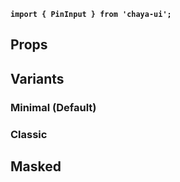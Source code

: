 
<Meta
    title="Components/Inputs/PinInput"
    of={PinInputStories}
/>

<Title>PinInput</Title>

**`import { PinInput } from 'chaya-ui';`**

<Primary />

## Props

<Controls />

## Variants

### Minimal (Default)

<Primary />

### Classic

<Primary name="Classic PinInput Variant" />

## Masked

<Story name="Masked PinInput Variant" />